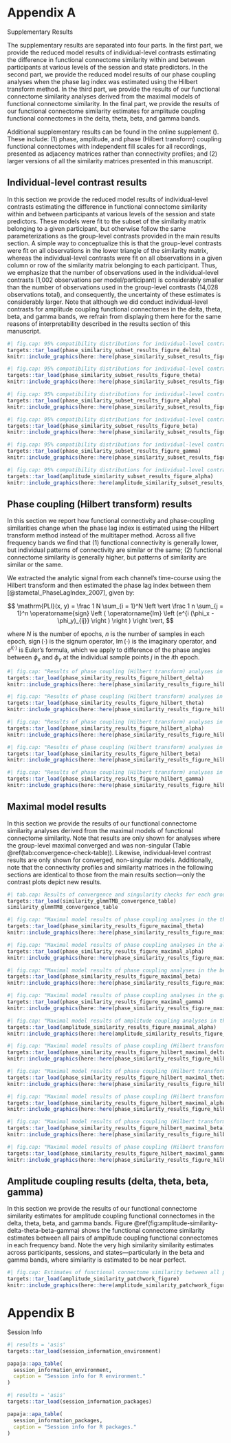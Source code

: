 # Appendix A

:::{custom-style="Subtitle"}
Supplementary Results
:::

The supplementary results are separated into four parts. In the first part, we provide the reduced model results of individual-level contrasts estimating the difference in functional connectome similarity within and between participants at various levels of the session and state predictors. In the second part, we provide the reduced model results of our phase coupling analyses when the phase lag index was estimated using the Hilbert transform method. In the third part, we provide the results of our functional connectome similarity analyses derived from the maximal models of functional connectome similarity. In the final part, we provide the results of our functional connectome similarity estimates for amplitude coupling functional connectomes in the delta, theta, beta, and gamma bands.

Additional supplementary results can be found in the online supplement (). These include: (1) phase, amplitude, and phase (Hilbert transform) coupling functional connectomes with independent fill scales for all recordings, presented as adjacency matrices rather than connectivity profiles; and (2) larger versions of all the similarity matrices presented in this manuscript. <!--; (3) model fits and diagnostics for all group-level mixed beta regression models of functional connectome similarity, and standardized mean differences for all group-level functional connectome similarity contrasts; ... -->

\newpage

## Individual-level contrast results

In this section we provide the reduced model results of individual-level contrasts estimating the difference in functional connectome similarity within and between participants at various levels of the session and state predictors. These models were fit to the subset of the similarity matrix belonging to a given participant, but otherwise follow the same parameterizations as the group-level contrasts provided in the main results section. A simple way to conceptualize this is that the group-level contrasts were fit on all observations in the lower triangle of the similarity matrix, whereas the individual-level contrasts were fit on all observations in a given column or row of the similarity matrix belonging to each participant. Thus, we emphasize that the number of observations used in the individual-level contrasts (1,002 observations per model/participant) is considerably smaller than the number of observations used in the group-level contrasts (14,028 observations total), and consequently, the uncertainty of these estimates is considerably larger. Note that although we did conduct individual-level contrasts for amplitude coupling functional connectomes in the delta, theta, beta, and gamma bands, we refrain from displaying them here for the same reasons of interpretability described in the results section of this manuscript.

\newpage

```r
#| fig.cap: 95% compatibility distributions for individual-level contrasts estimating the difference in functional connectome similarity within and between participants at various levels of the session and state predictors for phase coupling functional connectome similarities in the delta band.
targets::tar_load(phase_similarity_subset_results_figure_delta)
knitr::include_graphics(here::here(phase_similarity_subset_results_figure_delta))
```

```r
#| fig.cap: 95% compatibility distributions for individual-level contrasts estimating the difference in functional connectome similarity within and between participants at various levels of the session and state predictors for phase coupling functional connectome similarities in the theta band.
targets::tar_load(phase_similarity_subset_results_figure_theta)
knitr::include_graphics(here::here(phase_similarity_subset_results_figure_theta))
```

```r
#| fig.cap: 95% compatibility distributions for individual-level contrasts estimating the difference in functional connectome similarity within and between participants at various levels of the session and state predictors for phase coupling functional connectome similarities in the alpha band.
targets::tar_load(phase_similarity_subset_results_figure_alpha)
knitr::include_graphics(here::here(phase_similarity_subset_results_figure_alpha))
```

```r
#| fig.cap: 95% compatibility distributions for individual-level contrasts estimating the difference in functional connectome similarity within and between participants at various levels of the session and state predictors for phase coupling functional connectome similarities in the beta band.
targets::tar_load(phase_similarity_subset_results_figure_beta)
knitr::include_graphics(here::here(phase_similarity_subset_results_figure_beta))
```

```r
#| fig.cap: 95% compatibility distributions for individual-level contrasts estimating the difference in functional connectome similarity within and between participants at various levels of the session and state predictors for phase coupling functional connectome similarities in the gamma band.
targets::tar_load(phase_similarity_subset_results_figure_gamma)
knitr::include_graphics(here::here(phase_similarity_subset_results_figure_gamma))
```

```r
#| fig.cap: 95% compatibility distributions for individual-level contrasts estimating the difference in functional connectome similarity within and between participants at various levels of the session and state predictors for amplitude coupling functional connectome similarities in the alpha band.
targets::tar_load(amplitude_similarity_subset_results_figure_alpha)
knitr::include_graphics(here::here(amplitude_similarity_subset_results_figure_alpha))
```

## Phase coupling (Hilbert transform) results

In this section we report how functional connectivity and phase-coupling similarities change when the phase lag index is estimated using the Hilbert transform method instead of the multitaper method. Across all five frequency bands we find that (1) functional connectivity is generally lower, but individual patterns of connectivity are similar or the same; (2) functional connectome similarity is generally higher, but patterns of similarity are similar or the same.

We extracted the analytic signal from each channel's time-course using the Hilbert transform and then estimated the phase lag index between them [@stametal_PhaseLagIndex_2007], given by:

$$
\mathrm{PLI}(x, y) = \frac 1 N \sum_{i = 1}^N
         \left \vert
           \frac 1 n \sum_{j = 1}^n
             \operatorname{sign} \left (
               \operatorname{Im} \left (e^{i (\phi_x - \phi_y)_{ij}} \right )
             \right )
         \right \vert,
$$

where $N$ is the number of epochs, $n$ is the number of samples in each epoch, $\operatorname{sign}(\cdot)$ is the signum operator, $\operatorname{Im}(\cdot)$ is the imaginary operator, and $e^{i(\cdot)}$ is Euler's formula, which we apply to difference of the phase angles between $\phi_x$ and $\phi_y$ at the individual sample points $j$ in the $i$th epoch.

\newpage

```r
#| fig.cap: "Results of phase coupling (Hilbert transform) analyses in the delta band: (A) connectivity profiles for all functional connectomes, organized by participant and recording; (B) estimates of functional connectome similarity between all pairs of functional connectomes, organized by participant and recording; group-level (C) and individual-level (D) contrasts estimating the average difference in functional connectome similarity within and between participants across contexts."
targets::tar_load(phase_similarity_results_figure_hilbert_delta)
knitr::include_graphics(here::here(phase_similarity_results_figure_hilbert_delta))
```

```r
#| fig.cap: "Results of phase coupling (Hilbert transform) analyses in the theta band: (A) connectivity profiles for all functional connectomes, organized by participant and recording; (B) estimates of functional connectome similarity between all pairs of functional connectomes, organized by participant and recording; group-level (C) and individual-level (D) contrasts estimating the average difference in functional connectome similarity within and between participants across contexts."
targets::tar_load(phase_similarity_results_figure_hilbert_theta)
knitr::include_graphics(here::here(phase_similarity_results_figure_hilbert_theta))
```

```r
#| fig.cap: "Results of phase coupling (Hilbert transform) analyses in the alpha band: (A) connectivity profiles for all functional connectomes, organized by participant and recording; (B) estimates of functional connectome similarity between all pairs of functional connectomes, organized by participant and recording; group-level (C) and individual-level (D) contrasts estimating the average difference in functional connectome similarity within and between participants across contexts."
targets::tar_load(phase_similarity_results_figure_hilbert_alpha)
knitr::include_graphics(here::here(phase_similarity_results_figure_hilbert_alpha))
```

```r
#| fig.cap: "Results of phase coupling (Hilbert transform) analyses in the beta band: (A) connectivity profiles for all functional connectomes, organized by participant and recording; (B) estimates of functional connectome similarity between all pairs of functional connectomes, organized by participant and recording; group-level (C) and individual-level (D) contrasts estimating the average difference in functional connectome similarity within and between participants across contexts."
targets::tar_load(phase_similarity_results_figure_hilbert_beta)
knitr::include_graphics(here::here(phase_similarity_results_figure_hilbert_beta))
```

```r
#| fig.cap: "Results of phase coupling (Hilbert transform) analyses in the gamma band: (A) connectivity profiles for all functional connectomes, organized by participant and recording; (B) estimates of functional connectome similarity between all pairs of functional connectomes, organized by participant and recording; group-level (C) and individual-level (D) contrasts estimating the average difference in functional connectome similarity within and between participants across contexts."
targets::tar_load(phase_similarity_results_figure_hilbert_gamma)
knitr::include_graphics(here::here(phase_similarity_results_figure_hilbert_gamma))
```

\newpage

## Maximal model results

In this section we provide the results of our functional connectome similarity analyses derived from the maximal models of functional connectome similarity. Note that results are only shown for analyses where the group-level maximal converged and was non-singular (Table \@ref(tab:convergence-check-table)). Likewise, individual-level contrast results are only shown for converged, non-singular models. Additionally, note that the connectivity profiles and similarity matrices in the following sections are identical to those from the main results section---only the contrast plots depict new results.

```r
#| tab.cap: Results of convergence and singularity checks for each group-level mixed beta regression model of functional connectome similarity, organized by coupling mode and frequency band. Here the maximal and reduced models correspond to, respectively, models with and without a random intercept for the participant pair term.
targets::tar_load(similarity_glmmTMB_convergence_table)
similarity_glmmTMB_convergence_table
```

<!-- ### Phase coupling -->

```r
#| fig.cap: "Maximal model results of phase coupling analyses in the theta band: (A) connectivity profiles for all functional connectomes, organized by participant and recording; (B) estimates of functional connectome similarity between all pairs of functional connectomes, organized by participant and recording; and group-level (C) and individual-level (D) contrasts estimating the average difference in functional connectome similarity within and between participants across contexts."
targets::tar_load(phase_similarity_results_figure_maximal_theta)
knitr::include_graphics(here::here(phase_similarity_results_figure_maximal_theta))
```

\newpage

```r
#| fig.cap: "Maximal model results of phase coupling analyses in the alpha band: (A) connectivity profiles for all functional connectomes, organized by participant and recording; (B) estimates of functional connectome similarity between all pairs of functional connectomes, organized by participant and recording; and group-level (C) and individual-level (D) contrasts estimating the average difference in functional connectome similarity within and between participants across contexts."
targets::tar_load(phase_similarity_results_figure_maximal_alpha)
knitr::include_graphics(here::here(phase_similarity_results_figure_maximal_alpha))
```

\newpage

```r
#| fig.cap: "Maximal model results of phase coupling analyses in the beta band: (A) connectivity profiles for all functional connectomes, organized by participant and recording; (B) estimates of functional connectome similarity between all pairs of functional connectomes, organized by participant and recording; and group-level (C) and individual-level (D) contrasts estimating the average difference in functional connectome similarity within and between participants across contexts."
targets::tar_load(phase_similarity_results_figure_maximal_beta)
knitr::include_graphics(here::here(phase_similarity_results_figure_maximal_beta))
```

\newpage

```r
#| fig.cap: "Maximal model results of phase coupling analyses in the gamma band: (A) connectivity profiles for all functional connectomes, organized by participant and recording; (B) estimates of functional connectome similarity between all pairs of functional connectomes, organized by participant and recording; and group-level (C) and individual-level (D) contrasts estimating the average difference in functional connectome similarity within and between participants across contexts."
targets::tar_load(phase_similarity_results_figure_maximal_gamma)
knitr::include_graphics(here::here(phase_similarity_results_figure_maximal_gamma))
```

\newpage

<!-- ### Amplitude coupling -->

```r
#| fig.cap: "Maximal model results of amplitude coupling analyses in the alpha band: (A) connectivity profiles for all functional connectomes, organized by participant and recording; (B) estimates of functional connectome similarity between all pairs of functional connectomes, organized by participant and recording; and group-level (C) and individual-level (D) contrasts estimating the average difference in functional connectome similarity within and between participants across contexts."
targets::tar_load(amplitude_similarity_results_figure_maximal_alpha)
knitr::include_graphics(here::here(amplitude_similarity_results_figure_maximal_alpha))
```

\newpage

<!-- ### Phase coupling (Hilbert transform) -->

```r
#| fig.cap: "Maximal model results of phase coupling (Hilbert transform) analyses in the delta band: (A) connectivity profiles for all functional connectomes, organized by participant and recording; (B) estimates of functional connectome similarity between all pairs of functional connectomes, organized by participant and recording; group-level (C) and individual-level (D) contrasts estimating the average difference in functional connectome similarity within and between participants across contexts."
targets::tar_load(phase_similarity_results_figure_hilbert_maximal_delta)
knitr::include_graphics(here::here(phase_similarity_results_figure_hilbert_maximal_delta))
```

\newpage

```r
#| fig.cap: "Maximal model results of phase coupling (Hilbert transform) analyses in the theta band: (A) connectivity profiles for all functional connectomes, organized by participant and recording; (B) estimates of functional connectome similarity between all pairs of functional connectomes, organized by participant and recording; group-level (C) and individual-level (D) contrasts estimating the average difference in functional connectome similarity within and between participants across contexts."
targets::tar_load(phase_similarity_results_figure_hilbert_maximal_theta)
knitr::include_graphics(here::here(phase_similarity_results_figure_hilbert_maximal_theta))
```

\newpage

```r
#| fig.cap: "Maximal model results of phase coupling (Hilbert transform) analyses in the alpha band: (A) connectivity profiles for all functional connectomes, organized by participant and recording; (B) estimates of functional connectome similarity between all pairs of functional connectomes, organized by participant and recording; group-level (C) and individual-level (D) contrasts estimating the average difference in functional connectome similarity within and between participants across contexts."
targets::tar_load(phase_similarity_results_figure_hilbert_maximal_alpha)
knitr::include_graphics(here::here(phase_similarity_results_figure_hilbert_maximal_alpha))
```

\newpage

```r
#| fig.cap: "Maximal model results of phase coupling (Hilbert transform) analyses in the beta band: (A) connectivity profiles for all functional connectomes, organized by participant and recording; (B) estimates of functional connectome similarity between all pairs of functional connectomes, organized by participant and recording; group-level (C) and individual-level (D) contrasts estimating the average difference in functional connectome similarity within and between participants across contexts."
targets::tar_load(phase_similarity_results_figure_hilbert_maximal_beta)
knitr::include_graphics(here::here(phase_similarity_results_figure_hilbert_maximal_beta))
```

\newpage

```r
#| fig.cap: "Maximal model results of phase coupling (Hilbert transform) analyses in the gamma band: (A) connectivity profiles for all functional connectomes, organized by participant and recording; (B) estimates of functional connectome similarity between all pairs of functional connectomes, organized by participant and recording; group-level (C) and individual-level (D) contrasts estimating the average difference in functional connectome similarity within and between participants across contexts."
targets::tar_load(phase_similarity_results_figure_hilbert_maximal_gamma)
knitr::include_graphics(here::here(phase_similarity_results_figure_hilbert_maximal_gamma))
```

\newpage

## Amplitude coupling results (delta, theta, beta, gamma)

<!-- TODO: Finish this -->

In this section we provide the results of our functional connectome similarity estimates for amplitude coupling functional connectomes in the delta, theta, beta, and gamma bands. Figure \@ref(fig:amplitude-similarity-delta-theta-beta-gamma) shows the functional connectome similarity estimates between all pairs of amplitude coupling functional connectomes in each frequency band. Note the very high similarity similarity estimates across participants, sessions, and states---particularly in the beta and gamma bands, where similarity is estimated to be near perfect. 

```r
#| fig.cap: Estimates of functional connectome similarity between all pairs of amplitude coupling functional connectomes in the delta, theta, beta, and gamma bands, organized by participant and recording.
targets::tar_load(amplitude_similarity_patchwork_figure)
knitr::include_graphics(here::here(amplitude_similarity_patchwork_figure))
```

\newpage

# Appendix B

:::{custom-style="Subtitle"}
Session Info
:::

```r
#| results = 'asis'
targets::tar_load(session_information_environment)

papaja::apa_table(
  session_information_environment,
  caption = "Session info for R environment."
)
```

\newpage

```r
#| results = 'asis'
targets::tar_load(session_information_packages)

papaja::apa_table(
  session_information_packages,
  caption = "Session info for R packages."
)
```

